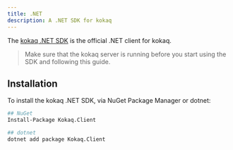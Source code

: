 ```yaml
---
title: .NET
description: A .NET SDK for kokaq
---
```


The [kokaq .NET SDK](https://github.com/kokaq/client) is the official .NET client for kokaq.

> Make sure that the kokaq server is running before you start using the SDK
> and following this guide.

## Installation

To install the kokaq .NET SDK, via NuGet Package Manager or dotnet:

```bash
## NuGet
Install-Package Kokaq.Client

## dotnet
dotnet add package Kokaq.Client
```
